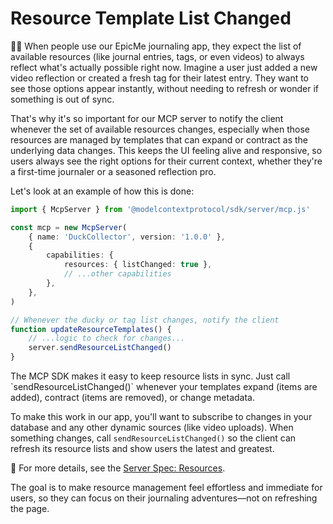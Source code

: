 # Resource Template List Changed

👨‍💼 When people use our EpicMe journaling app, they expect the list of available resources (like journal entries, tags, or even videos) to always reflect what's actually possible right now. Imagine a user just added a new video reflection or created a fresh tag for their latest entry. They want to see those options appear instantly, without needing to refresh or wonder if something is out of sync.

That's why it's so important for our MCP server to notify the client whenever the set of available resources changes, especially when those resources are managed by templates that can expand or contract as the underlying data changes. This keeps the UI feeling alive and responsive, so users always see the right options for their current context, whether they're a first-time journaler or a seasoned reflection pro.

Let's look at an example of how this is done:

```ts lines=16
import { McpServer } from '@modelcontextprotocol/sdk/server/mcp.js'

const mcp = new McpServer(
	{ name: 'DuckCollector', version: '1.0.0' },
	{
		capabilities: {
			resources: { listChanged: true },
			// ...other capabilities
		},
	},
)

// Whenever the ducky or tag list changes, notify the client
function updateResourceTemplates() {
	// ...logic to check for changes...
	server.sendResourceListChanged()
}
```

<callout-success>
	The MCP SDK makes it easy to keep resource lists in sync. Just call
	`sendResourceListChanged()` whenever your templates expand (items are added),
	contract (items are removed), or change metadata.
</callout-success>

To make this work in our app, you'll want to subscribe to changes in your database and any other dynamic sources (like video uploads). When something changes, call `sendResourceListChanged()` so the client can refresh its resource lists and show users the latest and greatest.

📜 For more details, see the [Server Spec: Resources](https://modelcontextprotocol.io/specification/2025-06-18/server/resources).

The goal is to make resource management feel effortless and immediate for users, so they can focus on their journaling adventures—not on refreshing the page.
